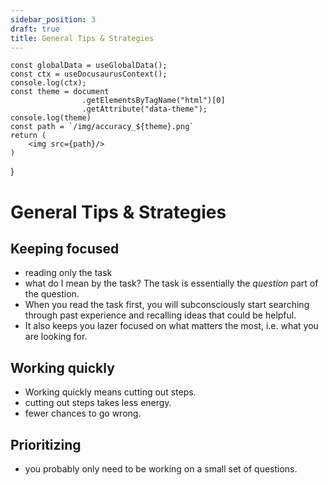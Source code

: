 ```yaml
---
sidebar_position: 3
draft: true
title: General Tips & Strategies
---
```




    const globalData = useGlobalData();
    const ctx = useDocusaurusContext();
    console.log(ctx);
    const theme = document
                    .getElementsByTagName("html")[0]
                    .getAttribute("data-theme");
    console.log(theme)
    const path = `/img/accuracy_${theme}.png`
    return (
        <img src={path}/>
    )
}

# General Tips & Strategies

## Keeping focused
- reading only the task
- what do I mean by the task? The task is essentially the _question_ part of the question.
- When you read the task first, you will subconsciously start searching through past experience and recalling ideas that could be helpful. 
- It also keeps you lazer focused on what matters the most, i.e. what you are looking for.

## Working quickly
- Working quickly means cutting out steps.
- cutting out steps takes less energy.
- fewer chances to go wrong.


## Prioritizing
- you probably only need to be working on a small set of questions.


<Image/>
<img srcSet="" />




